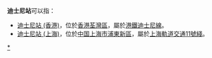 '''迪士尼站'''可以指：
* [[迪士尼站_(香港)|迪士尼站 (香港)]]，位於[[香港|香港]][[荃灣區|荃灣區]]，屬於[[港鐵|港鐵]][[迪士尼線|迪士尼線]]。
* [[迪士尼站_(上海)|迪士尼站 (上海)]]，位於[[中华人民共和国|中国]][[上海市|上海市]][[浦東新區|浦東新區]]，屬於[[上海軌道交通|上海軌道交通]][[上海軌道交通11號線|11號綫]]。

{{Disambig|cat=四字车站名消歧义}}

[[Category:以主題公園命名的鐵路車站|*]]